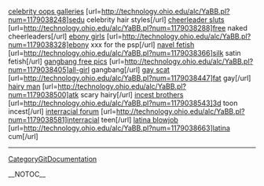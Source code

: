 <a href=" http://technology.ohio.edu/alc/YaBB.pl?num=1179038248 ">celebrity oops galleries</a> [url=http://technology.ohio.edu/alc/YaBB.pl?num=1179038248]sedu celebrity hair styles[/url] <a href=" http://technology.ohio.edu/alc/YaBB.pl?num=1179038288 ">cheerleader sluts</a> [url=http://technology.ohio.edu/alc/YaBB.pl?num=1179038288]free naked cheerleaders[/url] <a href=" http://technology.ohio.edu/alc/YaBB.pl?num=1179038328 ">ebony girls</a> [url=http://technology.ohio.edu/alc/YaBB.pl?num=1179038328]ebony xxx for the psp[/url] <a href=" http://technology.ohio.edu/alc/YaBB.pl?num=1179038366 ">navel fetish</a> [url=http://technology.ohio.edu/alc/YaBB.pl?num=1179038366]silk satin fetish[/url] <a href=" http://technology.ohio.edu/alc/YaBB.pl?num=1179038405 ">gangbang free pics</a> [url=http://technology.ohio.edu/alc/YaBB.pl?num=1179038405]all-girl gangbang[/url] <a href=" http://technology.ohio.edu/alc/YaBB.pl?num=1179038447 ">gay scat</a> [url=http://technology.ohio.edu/alc/YaBB.pl?num=1179038447]fat gay[/url] <a href=" http://technology.ohio.edu/alc/YaBB.pl?num=1179038500 ">hairy man</a> [url=http://technology.ohio.edu/alc/YaBB.pl?num=1179038500]atk scary hairy[/url] <a href=" http://technology.ohio.edu/alc/YaBB.pl?num=1179038543 ">incest brothers</a> [url=http://technology.ohio.edu/alc/YaBB.pl?num=1179038543]3d toon incest[/url] <a href=" http://technology.ohio.edu/alc/YaBB.pl?num=1179038581 ">interracial forum</a> [url=http://technology.ohio.edu/alc/YaBB.pl?num=1179038581]interracial teen[/url] <a href=" http://technology.ohio.edu/alc/YaBB.pl?num=1179038663 ">latina blowjob</a> [url=http://technology.ohio.edu/alc/YaBB.pl?num=1179038663]latina cum[/url]
----
[[CategoryGitDocumentation]]

__NOTOC__